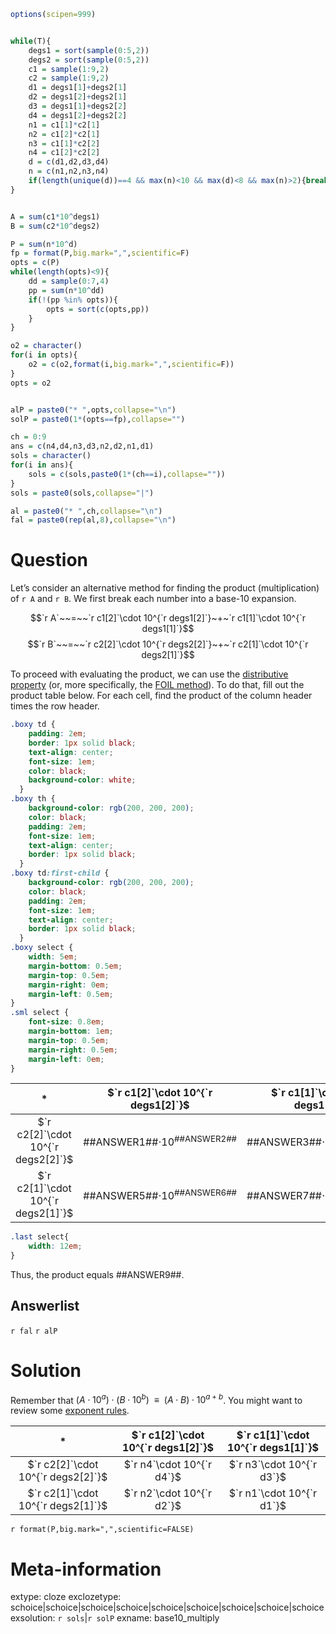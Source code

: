```r
options(scipen=999)


while(T){
    degs1 = sort(sample(0:5,2))
    degs2 = sort(sample(0:5,2))
    c1 = sample(1:9,2)
    c2 = sample(1:9,2)
    d1 = degs1[1]+degs2[1]
    d2 = degs1[2]+degs2[1]
    d3 = degs1[1]+degs2[2]
    d4 = degs1[2]+degs2[2]
    n1 = c1[1]*c2[1]
    n2 = c1[2]*c2[1]
    n3 = c1[1]*c2[2]
    n4 = c1[2]*c2[2]
    d = c(d1,d2,d3,d4)
    n = c(n1,n2,n3,n4)
    if(length(unique(d))==4 && max(n)<10 && max(d)<8 && max(n)>2){break}
}


A = sum(c1*10^degs1)
B = sum(c2*10^degs2)

P = sum(n*10^d)
fp = format(P,big.mark=",",scientific=F)
opts = c(P)
while(length(opts)<9){
    dd = sample(0:7,4)
    pp = sum(n*10^dd)
    if(!(pp %in% opts)){
        opts = sort(c(opts,pp))
    }
}

o2 = character()
for(i in opts){
    o2 = c(o2,format(i,big.mark=",",scientific=F))
}
opts = o2


alP = paste0("* ",opts,collapse="\n")
solP = paste0(1*(opts==fp),collapse="")

ch = 0:9
ans = c(n4,d4,n3,d3,n2,d2,n1,d1)
sols = character()
for(i in ans){
    sols = c(sols,paste0(1*(ch==i),collapse=""))
}
sols = paste0(sols,collapse="|")

al = paste0("* ",ch,collapse="\n")
fal = paste0(rep(al,8),collapse="\n")

```


Question
========

Let's consider an alternative method for finding the product (multiplication) of `r A` and `r B`. We first break each number into a base-10 expansion.

$$`r A`~~=~~`r c1[2]`\cdot 10^{`r degs1[2]`}~+~`r c1[1]`\cdot 10^{`r degs1[1]`}$$
$$`r B`~~=~~`r c2[2]`\cdot 10^{`r degs2[2]`}~+~`r c2[1]`\cdot 10^{`r degs2[1]`}$$

To proceed with evaluating the product, we can use the [distributive property](https://en.wikipedia.org/wiki/Distributive_property) (or, more specifically, the [FOIL method](https://en.wikipedia.org/wiki/FOIL_method)). To do that, fill out the product table below. For each cell, find the product of the column header times the row header.

```css
.boxy td {
    padding: 2em;
    border: 1px solid black;
    text-align: center;
    font-size: 1em;
    color: black;
    background-color: white;
  }
.boxy th {
    background-color: rgb(200, 200, 200);
    color: black;
    padding: 2em;
    font-size: 1em;
    text-align: center;
    border: 1px solid black;
  }
.boxy td:first-child {
    background-color: rgb(200, 200, 200);
    color: black;
    padding: 2em;
    font-size: 1em;
    text-align: center;
    border: 1px solid black;
  }
.boxy select {
    width: 5em;
    margin-bottom: 0.5em;
    margin-top: 0.5em;
    margin-right: 0em;
    margin-left: 0.5em;
}
.sml select {
    font-size: 0.8em;
    margin-bottom: 1em;
    margin-top: 0.5em;
    margin-right: 0.5em;
    margin-left: 0em;
}
```

<div class="boxy">

|  \* | $`r c1[2]`\cdot 10^{`r degs1[2]`}$ | $`r c1[1]`\cdot 10^{`r degs1[1]`}$ |
|:---:|:---:|:---:|
|$`r c2[2]`\cdot 10^{`r degs2[2]`}$|##ANSWER1##$\cdot 10$<sup class="sml">##ANSWER2##</sup> |##ANSWER3##$\cdot 10$<sup class="sml">##ANSWER4##</sup> |
|$`r c2[1]`\cdot 10^{`r degs2[1]`}$|##ANSWER5##$\cdot 10$<sup class="sml">##ANSWER6##</sup> | ##ANSWER7##$\cdot 10$<sup class="sml">##ANSWER8##</sup> |

</div>


```css
.last select{
    width: 12em;
}
```

<div class="last">
Thus, the product equals ##ANSWER9##.
</div>

Answerlist
--------

`r fal`
`r alP`


Solution
========

Remember that $(A\cdot10^a)\cdot(B\cdot 10^b) ~~\equiv~~ (A\cdot B)\cdot10^{a+b}$. You might want to review some [exponent rules](https://en.wikipedia.org/wiki/Exponentiation#Identities_and_properties).

<div class="boxy">

|  \* | $`r c1[2]`\cdot 10^{`r degs1[2]`}$ | $`r c1[1]`\cdot 10^{`r degs1[1]`}$ |
|:---:|:---:|:---:|
|$`r c2[2]`\cdot 10^{`r degs2[2]`}$| $`r n4`\cdot 10^{`r d4`}$ | $`r n3`\cdot 10^{`r d3`}$ |
|$`r c2[1]`\cdot 10^{`r degs2[1]`}$| $`r n2`\cdot 10^{`r d2`}$ | $`r n1`\cdot 10^{`r d1`}$ |

</div>

`r format(P,big.mark=",",scientific=FALSE)`

Meta-information
============
extype: cloze
exclozetype: schoice|schoice|schoice|schoice|schoice|schoice|schoice|schoice|schoice
exsolution: `r sols`|`r solP`
exname: base10_multiply